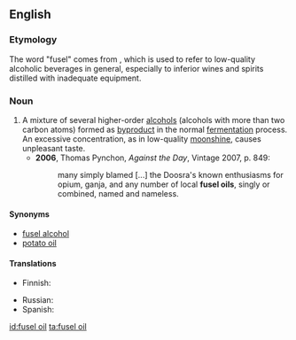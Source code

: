 ==English==
{{wikipedia|Fusel alcohol|Fusel oil}}

===Etymology===
The word "fusel" comes from {{etyl|de}} {{term|Fusel}}, which is used to refer to low-quality alcoholic beverages in general, especially to inferior wines and spirits distilled with inadequate equipment.

===Noun===
{{en-noun|sg=[[fusel]] [[oil]]}}

# A mixture of several higher-order [[alcohol|alcohols]] (alcohols with more than two carbon atoms) formed as [[byproduct]] in the normal [[fermentation]] process.  An excessive concentration, as in low-quality [[moonshine]], causes unpleasant taste.
#* '''2006''', Thomas Pynchon, ''Against the Day'', Vintage 2007, p. 849:
#*: many simply blamed [...] the Doosra's known enthusiasms for opium, ganja, and any number of local '''fusel oils''', singly or combined, named and nameless.

====Synonyms====
* [[fusel alcohol]]
* [[potato oil]]

====Translations====
{{trans-top|byproduct of alcoholic fermentation}}
* Finnish: {{t|fi|sikunaöljy}}
{{trans-mid}}
* Russian: {{t|ru|сивушное масло|n|sc=Cyrl|tr=sivúšnoje máslo}}
* Spanish: {{t|es|aceite de fusel|m}}
{{trans-bottom}}

[[id:fusel oil]]
[[ta:fusel oil]]